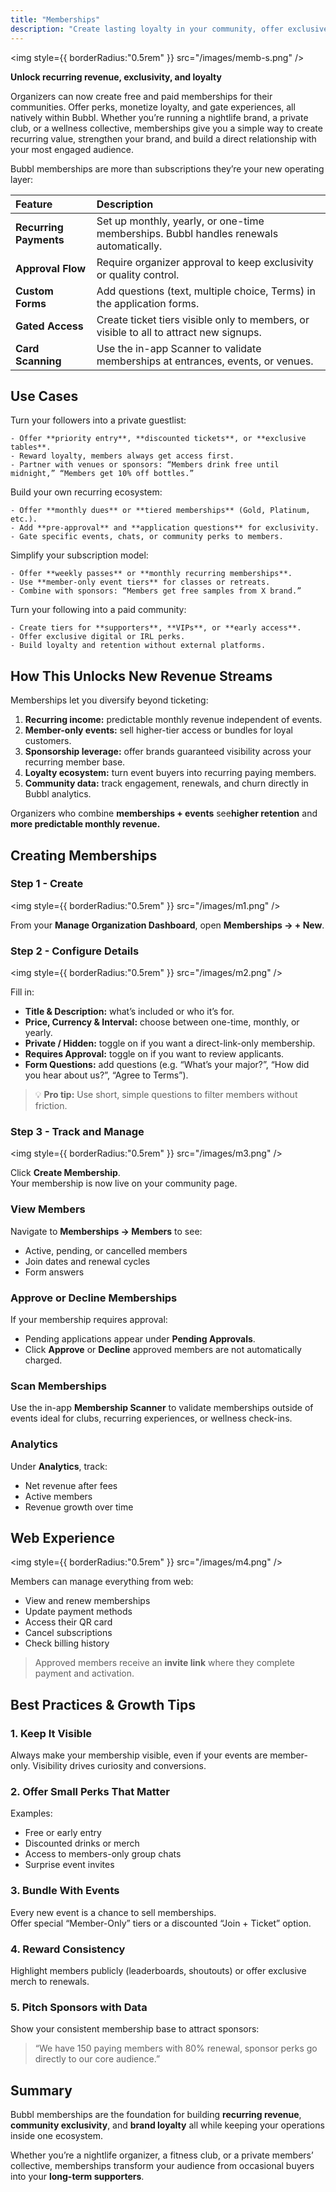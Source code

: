 ```yaml
---
title: "Memberships"
description: "Create lasting loyalty in your community, offer exclusive discounts and access to events, and unlock a powerful new stream of recurring revenue."
---
```


<img
  style={{ borderRadius:"0.5rem" }}
  src="/images/memb-s.png"
/>

**Unlock recurring revenue, exclusivity, and loyalty**

Organizers can now create free and paid memberships for their communities. Offer perks, monetize loyalty, and gate experiences, all natively within Bubbl. Whether you’re running a nightlife brand, a private club, or a wellness collective, memberships give you a simple way to create recurring value, strengthen your brand, and build a direct relationship with your most engaged audience.

Bubbl memberships are more than subscriptions they’re your new operating layer:

| Feature                | Description                                                                            |
| :--------------------- | :------------------------------------------------------------------------------------- |
| **Recurring Payments** | Set up monthly, yearly, or one-time memberships. Bubbl handles renewals automatically. |
| **Approval Flow**      | Require organizer approval to keep exclusivity or quality control.                     |
| **Custom Forms**       | Add questions (text, multiple choice, Terms) in the application forms.                 |
| **Gated Access**       | Create ticket tiers visible only to members, or visible to all to attract new signups. |
| **Card Scanning**      | Use the in-app Scanner to validate memberships at entrances, events, or venues.        |

## Use Cases

<AccordionGroup>
  <Accordion title="For Nightlife Brands">
    Turn your followers into a private guestlist:

    - Offer **priority entry**, **discounted tickets**, or **exclusive tables**.
    - Reward loyalty, members always get access first.
    - Partner with venues or sponsors: “Members drink free until midnight,” “Members get 10% off bottles.”
  </Accordion>
  <Accordion title="For Social Clubs">
    Build your own recurring ecosystem:

    - Offer **monthly dues** or **tiered memberships** (Gold, Platinum, etc.).
    - Add **pre-approval** and **application questions** for exclusivity.
    - Gate specific events, chats, or community perks to members.
  </Accordion>
  <Accordion title="For Wellness, Fitness Communities">
    Simplify your subscription model:

    - Offer **weekly passes** or **monthly recurring memberships**.
    - Use **member-only event tiers** for classes or retreats.
    - Combine with sponsors: “Members get free samples from X brand.”
  </Accordion>
  <Accordion title="For Creators & Collectives">
    Turn your following into a paid community:

    - Create tiers for **supporters**, **VIPs**, or **early access**.
    - Offer exclusive digital or IRL perks.
    - Build loyalty and retention without external platforms.
  </Accordion>
</AccordionGroup>

## How This Unlocks New Revenue Streams

Memberships let you diversify beyond ticketing:

1. **Recurring income:** predictable monthly revenue independent of events.
2. **Member-only events:** sell higher-tier access or bundles for loyal customers.
3. **Sponsorship leverage:** offer brands guaranteed visibility across your recurring member base.
4. **Loyalty ecosystem:** turn event buyers into recurring paying members.
5. **Community data:** track engagement, renewals, and churn directly in Bubbl analytics.

Organizers who combine **memberships + events** see**higher retention**  and **more predictable monthly revenue.**

## Creating Memberships

### Step 1 - Create

<img
  style={{ borderRadius:"0.5rem" }}
  src="/images/m1.png"
/>

From your **Manage Organization Dashboard**, open **Memberships → + New**.

### Step 2 - Configure Details

<img
  style={{ borderRadius:"0.5rem" }}
  src="/images/m2.png"
/>

Fill in:

- **Title & Description:** what’s included or who it’s for.
- **Price, Currency & Interval:** choose between one-time, monthly, or yearly.
- **Private / Hidden:** toggle on if you want a direct-link-only membership.
- **Requires Approval:** toggle on if you want to review applicants.
- **Form Questions:** add questions (e.g. “What’s your major?”, “How did you hear about us?”, “Agree to Terms”).

> 💡 **Pro tip:** Use short, simple questions to filter members without friction.

### Step 3 - Track and Manage

<img
  style={{ borderRadius:"0.5rem" }}
  src="/images/m3.png"
/>

Click **Create Membership**.\
Your membership is now live on your community page.

### View Members

Navigate to **Memberships → Members** to see:

- Active, pending, or cancelled members
- Join dates and renewal cycles
- Form answers

### Approve or Decline Memberships

If your membership requires approval:

- Pending applications appear under **Pending Approvals**.
- Click **Approve** or **Decline** approved members are not automatically charged.

### Scan Memberships

Use the in-app **Membership Scanner** to validate memberships outside of events ideal for clubs, recurring experiences, or wellness check-ins.

### Analytics

Under **Analytics**, track:

- Net revenue after fees
- Active members
- Revenue growth over time

## Web Experience

<img
  style={{ borderRadius:"0.5rem" }}
  src="/images/m4.png"
/>

Members can manage everything from web:

- View and renew memberships
- Update payment methods
- Access their QR card
- Cancel subscriptions
- Check billing history

> Approved members receive an **invite link** where they complete payment and activation.

## Best Practices & Growth Tips

### 1. Keep It Visible

Always make your membership visible, even if your events are member-only. Visibility drives curiosity and conversions.

### 2. Offer Small Perks That Matter

Examples:

- Free or early entry
- Discounted drinks or merch
- Access to members-only group chats
- Surprise event invites

### 3. Bundle With Events

Every new event is a chance to sell memberships.\
Offer special “Member-Only” tiers or a discounted “Join + Ticket” option.

### 4. Reward Consistency

Highlight members publicly (leaderboards, shoutouts) or offer exclusive merch to renewals.

### 5. Pitch Sponsors with Data

Show your consistent membership base to attract sponsors:

> “We have 150 paying members with 80% renewal, sponsor perks go directly to our core audience.”

## Summary

Bubbl memberships are the foundation for building **recurring revenue**, **community exclusivity**, and **brand loyalty** all while keeping your operations inside one ecosystem.

Whether you’re a nightlife organizer, a fitness club, or a private members’ collective, memberships transform your audience from occasional buyers into your **long-term supporters**.